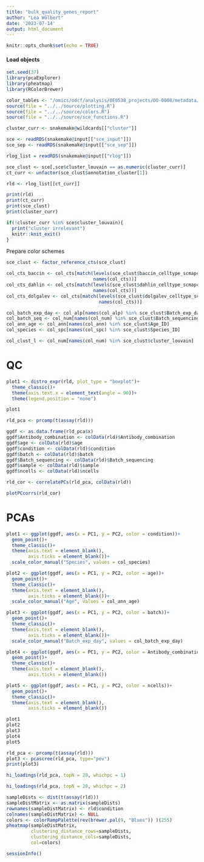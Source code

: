 ```yaml
---
title: "bulk_quality_genes_report"
author: "Lea Wölbert"
date: '2023-07-14'
output: html_document
---
```


```r
knitr::opts_chunk$set(echo = TRUE)
```

#### Load objects

```r
set.seed(37)
library(pcaExplorer)
library(pheatmap)
library(RColorBrewer)

color_tables <- "/omics/odcf/analysis/OE0538_projects/DO-0008/metadata/color_tables"
source(file = "../../source/plotting.R")
source(file = "../../source/colors.R")
source(file = "../../source/sce_functions.R")
```

```r
cluster_curr <- snakemake@wildcards[["cluster"]]

sce <- readRDS(snakemake@input[["sce_input"]])
sce_sep <- readRDS(snakemake@input[["sce_sep"]])

rlog_list = readRDS(snakemake@input[["rlog"]])

sce_clust <- sce[,sce$cluster_louvain == as.numeric(cluster_curr)]
ct_curr <- unfactor(sce_clust$annotation_cluster[1])

rld <- rlog_list[[ct_curr]]

print(rld)
print(ct_curr)
print(sce_clust)
print(cluster_curr)

if(!cluster_curr %in% sce$cluster_louvain){
  print("cluster irrelevant")
  knitr::knit_exit()
}

```

Prepare color schemes

```r
sce_clust <- factor_reference_cts(sce_clust)

col_cts_baccin <- col_cts[match(levels(sce_clust$baccin_celltype_scmapclust), 
                                names(col_cts))]
col_cts_dahlin <- col_cts[match(levels(sce_clust$dahlin_celltype_scmapclust), 
                                names(col_cts))]
col_cts_dolgalev <- col_cts[match(levels(sce_clust$dolgalev_celltype_scmapclust),
                                  names(col_cts))]

col_batch_exp_day <- col_alp[names(col_alp) %in% sce_clust$Batch_exp_day]
col_batch_seq <- col_num[names(col_num) %in% sce_clust$Batch_sequencing]
col_ann_age <- col_ann[names(col_ann) %in% sce_clust$Age_ID]
col_species <- col_spc[names(col_spc) %in% sce_clust$Species_ID]

col_clust_l <- col_num[names(col_num) %in% sce_clust$cluster_louvain]
```

# QC

```r
plot1 <- distro_expr(rld, plot_type = "boxplot")+
  theme_classic()+
  theme(axis.text.x = element_text(angle = 90))+
  theme(legend.position = "none")

plot1
```

```r
rld_pca <- prcomp(t(assay(rld)))

ggdf <- as.data.frame(rld_pca$x)
ggdf$Antibody_combination <- colData(rld)$Antibody_combination
ggdf$age <- colData(rld)$age
ggdf$condition <- colData(rld)$condition
ggdf$batch <- colData(rld)$batch
ggdf$Batch_sequencing <- colData(rld)$Batch_sequencing
ggdf$sample <- colData(rld)$sample
ggdf$ncells <- colData(rld)$ncells

rld_cor <- correlatePCs(rld_pca, colData(rld))

plotPCcorrs(rld_cor)
```

# PCAs

```r
plot1 <- ggplot(ggdf, aes(x = PC1, y = PC2, color = condition))+
  geom_point()+
  theme_classic()+
  theme(axis.text = element_blank(),
        axis.ticks = element_blank())+
  scale_color_manual("Species", values = col_species)

plot2 <- ggplot(ggdf, aes(x = PC1, y = PC2, color = age))+
  geom_point()+
  theme_classic()+
  theme(axis.text = element_blank(),
        axis.ticks = element_blank())+
  scale_color_manual("Age", values = col_ann_age)

plot3 <- ggplot(ggdf, aes(x = PC1, y = PC2, color = batch))+
  geom_point()+
  theme_classic()+
  theme(axis.text = element_blank(),
        axis.ticks = element_blank())+
  scale_color_manual("Batch_exp_day", values = col_batch_exp_day)

plot4 <- ggplot(ggdf, aes(x = PC1, y = PC2, color = Antibody_combination))+
  geom_point()+
  theme_classic()+
  theme(axis.text = element_blank(),
        axis.ticks = element_blank())

plot5 <- ggplot(ggdf, aes(x = PC1, y = PC2, color = ncells))+
  geom_point()+
  theme_classic()+
  theme(axis.text = element_blank(),
        axis.ticks = element_blank())

plot1
plot2
plot3
plot4
plot5
```

```r
rld_pca <- prcomp(t(assay(rld)))
plot3 <- pcascree(rld_pca, type="pev")
print(plot3)
```

```r
hi_loadings(rld_pca, topN = 20, whichpc = 1)
```

```r
hi_loadings(rld_pca, topN = 20, whichpc = 2)
```

```r
sampleDists <- dist(t(assay(rld)))
sampleDistMatrix <- as.matrix(sampleDists)
rownames(sampleDistMatrix) <- rld$condition
colnames(sampleDistMatrix) <- NULL
colors <- colorRampPalette(rev(brewer.pal(9, "Blues")) )(255)
pheatmap(sampleDistMatrix,
         clustering_distance_rows=sampleDists,
         clustering_distance_cols=sampleDists,
         col=colors)
```

```r
sessionInfo()
```